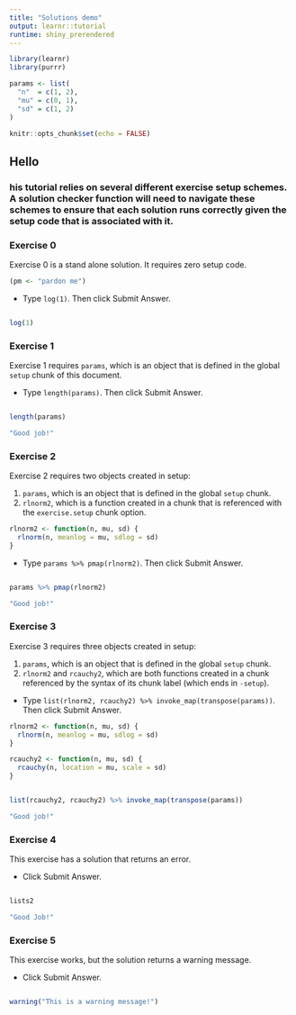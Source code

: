 ```yaml
---
title: "Solutions demo"
output: learnr::tutorial
runtime: shiny_prerendered
---
```


```r
library(learnr)
library(purrr)

params <- list(
  "n"  = c(1, 2),
  "mu" = c(0, 1),
  "sd" = c(1, 2)
)

knitr::opts_chunk$set(echo = FALSE)
```


## Hello

### \t 

This tutorial relies on several different exercise setup schemes. A solution checker function will need to navigate these schemes to ensure that each solution runs correctly given the setup code that is associated with it.

### Exercise 0

Exercise 0 is a stand alone solution. It requires zero setup code.

```r
(pm <- "pardon me")
```


* Type `log(1)`. Then click Submit Answer.

```r

```

```r
log(1)
```

### Exercise 1

Exercise 1 requires `params`, which is an object that is defined in the global `setup` chunk of this document.

* Type `length(params)`. Then click Submit Answer.


```r

```

```r
length(params)
```

```r
"Good job!"
```

### Exercise 2

Exercise 2 requires two objects created in setup:

1. `params`, which is an object that is defined in the global `setup` chunk.
1. `rlnorm2`, which is a function created in a chunk that is referenced with the `exercise.setup` chunk option.

```r
rlnorm2 <- function(n, mu, sd) {
  rlnorm(n, meanlog = mu, sdlog = sd)
}
```

* Type `params %>% pmap(rlnorm2)`. Then click Submit Answer.

```r

```

```r
params %>% pmap(rlnorm2)
```

```r
"Good job!"
```

### Exercise 3

Exercise 3 requires three objects created in setup:

1. `params`, which is an object that is defined in the global `setup` chunk.
1. `rlnorm2` and `rcauchy2`, which are both functions created in a chunk referenced by the syntax of its chunk label (which ends in `-setup`).

* Type `list(rlnorm2, rcauchy2) %>% invoke_map(transpose(params))`. Then click Submit Answer.

```r
rlnorm2 <- function(n, mu, sd) {
  rlnorm(n, meanlog = mu, sdlog = sd)
}

rcauchy2 <- function(n, mu, sd) {
  rcauchy(n, location = mu, scale = sd)
}
```

```r

```

```r
list(rcauchy2, rcauchy2) %>% invoke_map(transpose(params))
```

```r
"Good job!"
```

### Exercise 4

This exercise has a solution that returns an error.

* Click Submit Answer.

```r

```

```r
lists2
```

```r
"Good Job!"
```

### Exercise 5

This exercise works, but the solution returns a warning message.

* Click Submit Answer.

```r

```

```r
warning("This is a warning message!")
```

